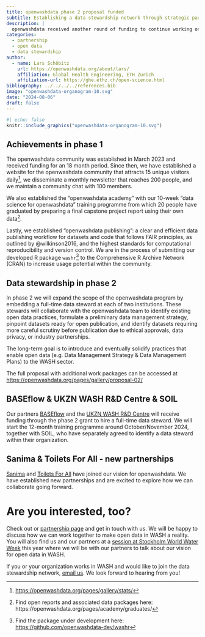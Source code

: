 ```yaml
---
title: openwashdata phase 2 proposal funded
subtitle: Establishing a data stewardship network through strategic partnerships
description: |
  openwashdata received another round of funding to continue working on their vision to establish an active global community that applies FAIR principles to data generated in the greater water, sanitation, and hygiene (WASH) sector. 
categories:
  - partnership
  - open data
  - data stewardship
author:
  - name: Lars Schöbitz
    url: https://openwashdata.org/about/lars/
    affiliation: Global Health Engineering, ETH Zurich
    affiliation-url: https://ghe.ethz.ch/open-science.html
bibliography: ../../../../references.bib
image: "openwashdata-organogram-10.svg"
date: "2024-08-06"
draft: false
---
```


```r
#| echo: false
knitr::include_graphics("openwashdata-organogram-10.svg")
```

## Achievements in phase 1

The openwashdata community was established in March 2023 and received funding for an 18 month period. Since then, we have established a website for the openwashdata community that attracts 15 unique visitors daily[^1], we disseminate a monthly newsletter that reaches 200 people, and we maintain a community chat with 100 members.

[^1]: [https://openwashdata.org/pages/gallery/stats/](../../../gallery/stats)

We also established the "openwashdata academy" with our 10-week “data science for openwashdata” training programme from which 20 people have graduated by preparing a final capstone project report using their own data[^2].

[^2]: Find open reports and associated data packages here: https://openwashdata.org/pages/academy/graduates/

Lastly, we established "openwashdata publishing": a clear and efficient data publishing workflow for datasets and code that follows FAIR principles, as outlined by @wilkinson2016, and the highest standards for computational reproducibility and version control. We are in the process of submitting our developed R package `washr`[^3] to the Comprehensive R Archive Network (CRAN) to increase usage potential within the community.

[^3]: Find the package under development here: <https://github.com/openwashdata-dev/washr>

## Data stewardship in phase 2

In phase 2 we will expand the scope of the openwashdata program by embedding a full-time data steward at each of two institutions. These stewards will collaborate with the openwashdata team to identify existing open data practices, formulate a preliminary data management strategy, pinpoint datasets ready for open publication, and identify datasets requiring more careful scrutiny before publication due to ethical approvals, data privacy, or industry partnerships.

The long-term goal is to introduce and eventually solidify practices that enable open data (e.g. Data Management Strategy & Data Management Plans) to the WASH sector.

The full proposal with additional work packages can be accessed at [https://openwashdata.org/pages/gallery/proposal-02/](../../../gallery/proposal-02)

## BASEflow & UKZN WASH R&D Centre & SOIL

Our partners [BASEflow](../../../partners/baseflow) and the [UKZN WASH R&D Centre](../../../partners/ukznwashrd) will receive funding through the phase 2 grant to hire a full-time data steward. We will start the 12-month training programme around October/November 2024, together with SOIL, who have separately agreed to identify a data steward within their organization.

## Sanima & Toilets For All - new partnerships

[Sanima](../../../partners/sanima) and [Toilets For All](../../../partners/toiletsforall) have joined our vision for openwashdata. We have established new partnerships and are excited to explore how we can collaborate going forward. 

# Are you interested, too?

Check out or [partnership page](../../../partners) and get in touch with us. We will be happy to discuss how we can work together to make open data in WASH a reality. You will also find us and our partners at a [session at Stockholm World Water Week](../../../events) this year where we will be with our partners to talk about our vision for open data in WASH.

If you or your organization works in WASH and would like to join the data stewardship network, [email us](mailto:ghe@mavt.ethz.ch?subject=data%20stewardship%20network). We look forward to hearing from you!
